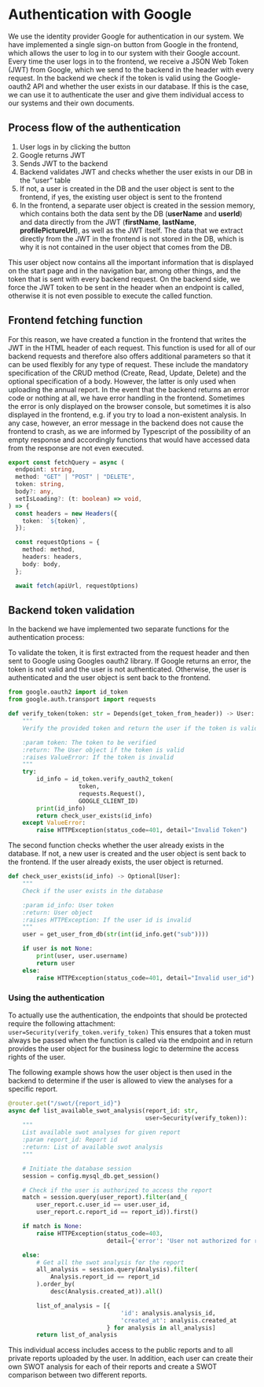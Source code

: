 # Authentication with Google
We use the identity provider Google for authentication in our system. We have implemented a single sign-on button from Google in the frontend,
which allows the user to log in to our system with their Google account. Every time the user logs in to the frontend,
we receive a JSON Web Token (JWT) from Google, which we send to the backend in the header with every request. In the backend
we check if the token is valid using the Google-oauth2 API and whether the user exists in our database. If this is the case,
we can use it to authenticate the user and give them individual access to our systems and their own documents.

## Process flow of the authentication
1. User logs in by clicking the button
2. Google returns JWT
3. Sends JWT to the backend
4. Backend validates JWT and checks whether the user exists in our DB in the "user" table
5. If not, a user is created in the DB and the user object is sent to the frontend, if yes, the existing user object is sent to the frontend
6. In the frontend, a separate user object is created in the session memory, which contains both the data sent by the DB (**userName** and **userId**) and
data directly from the JWT (**firstName**, **lastName**, **profilePictureUrl**), as well as the JWT itself.
The data that we extract directly from the JWT in the frontend is not stored in the DB, which is why it is not contained in the user object that comes from the DB.

This user object now contains all the important information that is displayed on the start page and in the navigation bar,
among other things, and the token that is sent with every backend request.
On the backend side, we force the JWT token to be sent in the header when an endpoint is called, otherwise it is not even possible to execute the called function.

## Frontend fetching function
For this reason, we have created a function in the frontend that writes the JWT in the HTML header of each request.
This function is used for all of our backend requests and therefore also offers additional parameters so that it can be used flexibly for any type of request.
These include the mandatory specification of the CRUD method (Create, Read, Update, Delete) and the optional specification of a body.
However, the latter is only used when uploading the annual report.
In the event that the backend returns an error code or nothing at all, we have error handling in the frontend.
Sometimes the error is only displayed on the browser console, but sometimes it is also displayed in the frontend, e.g. if you try to load a non-existent analysis.
In any case, however, an error message in the backend does not cause the frontend to crash,
as we are informed by Typescript of the possibility of an empty response and accordingly functions that would have accessed data from the response are not even executed.

```typescript
export const fetchQuery = async (
  endpoint: string,
  method: "GET" | "POST" | "DELETE",
  token: string,
  body?: any,
  setIsLoading?: (t: boolean) => void,
) => {
  const headers = new Headers({
    token: `${token}`,
  });

  const requestOptions = {
    method: method,
    headers: headers,
    body: body,
  };

  await fetch(apiUrl, requestOptions)
```

## Backend token validation
In the backend we have implemented two separate functions for the authentication process:

To validate the token, it is first extracted from the request header and then sent to Google using Googles oauth2 library.
If Google returns an error, the token is not valid and the user is not authenticated. Otherwise, the user is authenticated and the user object is sent back to the frontend.

```python
from google.oauth2 import id_token
from google.auth.transport import requests

def verify_token(token: str = Depends(get_token_from_header)) -> User:
    """
    Verify the provided token and return the user if the token is valid.

    :param token: The token to be verified
    :return: The User object if the token is valid
    :raises ValueError: If the token is invalid
    """
    try:
        id_info = id_token.verify_oauth2_token(
                    token,
                    requests.Request(),
                    GOOGLE_CLIENT_ID)
        print(id_info)
        return check_user_exists(id_info)
    except ValueError:
        raise HTTPException(status_code=401, detail="Invalid Token")
```

The second function checks whether the user already exists in the database. If not, a new user is created and the user object is sent back to the frontend.
If the user already exists, the user object is returned.

```python
def check_user_exists(id_info) -> Optional[User]:
    """
    Check if the user exists in the database

    :param id_info: User token
    :return: User object
    :raises HTTPException: If the user id is invalid
    """
    user = get_user_from_db(str(int(id_info.get("sub"))))

    if user is not None:
        print(user, user.username)
        return user
    else:
        raise HTTPException(status_code=401, detail="Invalid user_id")
```

### Using the authentication
To actually use the authentication, the endpoints that should be protected require the following attachment: `user=Security(verify_token.verify_token)`
This ensures that a token must always be passed when the function is called via the endpoint and in return provides the user object for the business logic to
determine the access rights of the user.

The following example shows how the user object is then used in the backend to determine if the user is allowed to view
the analyses for a specific report.

```python
@router.get("/swot/{report_id}")
async def list_available_swot_analysis(report_id: str,
                                       user=Security(verify_token)):
    """
    List available swot analyses for given report
    :param report_id: Report id
    :return: List of available swot analysis
    """

    # Initiate the database session
    session = config.mysql_db.get_session()

    # Check if the user is authorized to access the report
    match = session.query(user_report).filter(and_(
        user_report.c.user_id == user.user_id,
        user_report.c.report_id == report_id)).first()

    if match is None:
        raise HTTPException(status_code=403,
                            detail={'error': 'User not authorized for report'})

    else:
        # Get all the swot analysis for the report
        all_analysis = session.query(Analysis).filter(
            Analysis.report_id == report_id
        ).order_by(
            desc(Analysis.created_at)).all()

        list_of_analysis = [{
                                'id': analysis.analysis_id,
                                'created_at': analysis.created_at
                            } for analysis in all_analysis]
        return list_of_analysis
```

This individual access includes access to the public reports and to all private reports uploaded by the user. In addition,
each user can create their own SWOT analysis for each of their reports and create a SWOT comparison between two different reports.